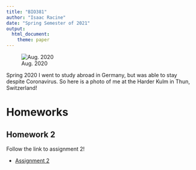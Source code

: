 ---
title: "BIO381"
author: "Isaac Racine"
date: "Spring Semester of 2021"
output: 
  html_document: 
    theme: paper
---

![Aug. 2020](/Users/isaac/Pictures/Thun2.jpg)

Spring 2020 I went to study abroad in Germany, but was able to stay despite Coronavirus. So here is a photo of me at the Harder Kulm in Thun, Switzerland! 

# Homeworks

## Homework 2

Follow the link to assignment 2!

- [Assignment 2](.\Homework_02.html)


